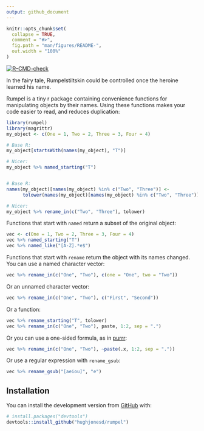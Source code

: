```yaml
---
output: github_document
---
```


<!-- README.md is generated from README.Rmd. Please edit that file -->

```r
knitr::opts_chunk$set(
  collapse = TRUE,
  comment = "#>",
  fig.path = "man/figures/README-",
  out.width = "100%"
)
```


<!-- badges: start -->
[![R-CMD-check](https://github.com/hughjonesd/rumpel/workflows/R-CMD-check/badge.svg)](https://github.com/hughjonesd/rumpel/actions)
<!-- badges: end -->

In the fairy tale, Rumpelstiltskin could be controlled once the heroine
learned his name. 

Rumpel is a tiny r package containing convenience functions for manipulating
objects by their names. Using these functions makes your code easier to read,
and reduces duplication:

```r
library(rumpel)
library(magrittr)
my_object <- c(One = 1, Two = 2, Three = 3, Four = 4)

# Base R:
my_object[startsWith(names(my_object), "T")]

# Nicer:
my_object %>% named_starting("T")


# Base R:
names(my_object)[names(my_object) %in% c("Two", "Three")] <-
      tolower(names(my_object)[names(my_object) %in% c("Two", "Three")])

# Nicer:
my_object %>% rename_in(c("Two", "Three"), tolower)
```



Functions that start with `named` return a subset of the original
object:

```r

vec <- c(One = 1, Two = 2, Three = 3, Four = 4)
vec %>% named_starting("T")
vec %>% named_like("[A-Z].*e$")
```

Functions that start with `rename` return the object with its
names changed. You can use a named character vector:

```r
vec %>% rename_in(c("One", "Two"), c(one = "One", two = "Two"))
```

Or an unnamed character vector:

```r
vec %>% rename_in(c("One", "Two"), c("First", "Second"))
```

Or a function:

```r
vec %>% rename_starting("T", tolower)
vec %>% rename_in(c("One", "Two"), paste, 1:2, sep = ".")
```

Or you can use a one-sided formula, as in [purrr](https://purrr.tidyverse.org/):

```r
vec %>% rename_in(c("One", "Two"), ~paste(.x, 1:2, sep = "."))
```

Or use a regular expression with `rename_gsub`:

```r
vec %>% rename_gsub("[aeiou]", "e")
```


## Installation

You can install the development version from [GitHub](https://github.com/) with:

``` r
# install.packages("devtools")
devtools::install_github("hughjonesd/rumpel")
```
